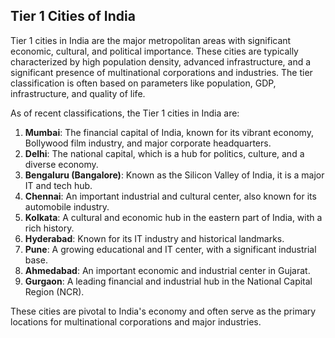 ## Tier 1 Cities of India

Tier 1 cities in India are the major metropolitan areas with significant economic, cultural, and political importance. These cities are typically characterized by high population density, advanced infrastructure, and a significant presence of multinational corporations and industries. The tier classification is often based on parameters like population, GDP, infrastructure, and quality of life.

As of recent classifications, the Tier 1 cities in India are:

1. **Mumbai**: The financial capital of India, known for its vibrant economy, Bollywood film industry, and major corporate headquarters.
2. **Delhi**: The national capital, which is a hub for politics, culture, and a diverse economy.
3. **Bengaluru (Bangalore)**: Known as the Silicon Valley of India, it is a major IT and tech hub.
4. **Chennai**: An important industrial and cultural center, also known for its automobile industry.
5. **Kolkata**: A cultural and economic hub in the eastern part of India, with a rich history.
6. **Hyderabad**: Known for its IT industry and historical landmarks.
7. **Pune**: A growing educational and IT center, with a significant industrial base.
8. **Ahmedabad**: An important economic and industrial center in Gujarat.
9. **Gurgaon**: A leading financial and industrial hub in the National Capital Region (NCR).

These cities are pivotal to India's economy and often serve as the primary locations for multinational corporations and major industries.